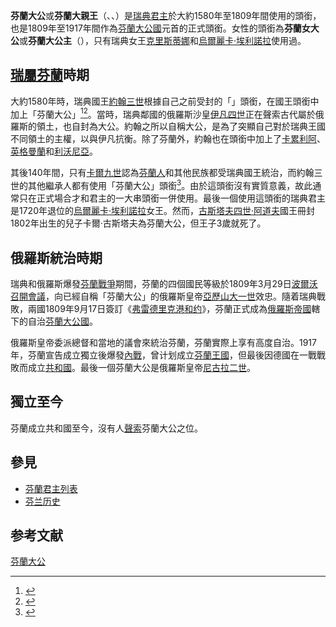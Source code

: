 '''芬蘭大公'''或'''芬蘭大親王'''（{{lang-sv|Storfurste av Finland}}、{{lang-fi|Suomen suuriruhtinas}}、{{lang-ru|Великий князь Финляндский}}）是[[瑞典君主|瑞典君主]]於大約1580年至1809年間使用的頭銜，也是1809年至1917年間{{link-en|俄羅斯皇帝|Emperor of Russia}}作為[[芬蘭大公國|芬蘭大公國]]元首的正式頭銜。女性的頭銜為'''芬蘭女大公'''或'''芬蘭大公主'''（{{lang-sv|Storfurstinna av Finland}}），只有瑞典女王[[克里斯蒂娜女王|克里斯蒂娜]]和[[烏爾麗卡·埃利諾拉|烏爾麗卡·埃利諾拉]]使用過。

==[[瑞屬芬蘭|瑞屬芬蘭]]時期==
大約1580年時，瑞典國王[[约翰三世_(瑞典)|約翰三世]]根據自己之前受封的「{{link-en|芬蘭公爵|Duke of Finland}}」頭銜，在國王頭銜中加上「芬蘭大公」<ref>{{Cite web|title=2093-2094 (Nordisk familjebok / 1800-talsutgåvan. 20. Supplement. C - Öxnevalla)|url=http://runeberg.org/nfat/1055.html|accessdate=2019-08-11|date=1899|work=runeberg.org|language=sv|archive-date=2019-09-04|archive-url=https://web.archive.org/web/20190904210929/http://runeberg.org/nfat/1055.html|dead-url=no}}</ref><ref>{{Cite web|title=Finlands ambassad, Aten|url=http://www.finland.gr/doc/sv/finfo/oftafrag.html|accessdate=2019-08-11|archiveurl=https://web.archive.org/web/20040829203012/http://www.finland.gr/doc/sv/finfo/oftafrag.html|archivedate=2004-08-29}}</ref>。當時，瑞典鄰國的俄羅斯沙皇[[伊凡四世|伊凡四世]]正在聲索古代屬於俄羅斯的領土，也自封為大公。約翰之所以自稱大公，是為了突顯自己對於瑞典王國不同領土的主權，以與伊凡抗衡。除了芬蘭外，約翰也在頭銜中加上了[[卡累利阿|卡累利阿]]、[[英格里亞|英格曼蘭]]和[[立窝尼亚|利沃尼亞]]。

其後140年間，只有[[卡爾九世|卡爾九世]]認為[[芬蘭人|芬蘭人]]和其他民族都受瑞典國王統治，而約翰三世的其他繼承人都有使用「芬蘭大公」頭銜<ref>{{Cite web|title=The Titles of the European Rulers|url=http://www.geocities.com/eurprin/sweden.html|accessdate=2019-08-11|archiveurl=https://web.archive.org/web/20040705050558/http://www.geocities.com/eurprin/sweden.html|archivedate=2004-07-05}}</ref>。由於這頭銜沒有實質意義，故此通常只在正式場合才和君主的一大串頭銜一併使用。最後一個使用這頭銜的瑞典君主是1720年退位的[[烏爾麗卡·埃利諾拉|烏爾麗卡·埃利諾拉]]女王。然而，[[古斯塔夫四世·阿道夫|古斯塔夫四世·阿道夫]]國王冊封1802年出生的兒子卡爾·古斯塔夫為芬蘭大公，但王子3歲就死了。

==俄羅斯統治時期==
瑞典和俄羅斯爆發[[芬蘭戰爭|芬蘭戰爭]]期間，芬蘭的四個國民等級於1809年3月29日[[波爾沃議會|波爾沃召開會議]]，向已經自稱「芬蘭大公」的俄羅斯皇帝[[亚历山大一世_(俄国)|亞歷山大一世]]效忠。隨着瑞典戰敗，兩國1809年9月17日簽訂《[[弗雷德里克港和约|弗雷德里克港和约]]》，芬蘭正式成為[[俄羅斯帝國|俄羅斯帝國]]轄下的自治[[芬蘭大公國|芬蘭大公國]]。

俄羅斯皇帝委派總督和當地的議會來統治芬蘭，芬蘭實際上享有高度自治。1917年，芬蘭宣告成立獨立後爆發[[芬蘭內戰|內戰]]，曾计划成立[[芬蘭王國|芬蘭王國]]，但最後因德國在一戰戰敗而成立[[芬兰|共和國]]。最後一個芬蘭大公是俄羅斯皇帝[[尼古拉二世_(俄罗斯)|尼古拉二世]]。

==獨立至今==
芬蘭成立共和國至今，沒有人[[王位覬覦者|聲索]]芬蘭大公之位。

== 參見 ==
{{Portal box|芬兰}}
*[[芬蘭君主列表|芬蘭君主列表]]
*[[芬兰历史|芬兰历史]]

== 参考文献 ==
{{Reflist}}

[[Category:芬蘭大公|]]